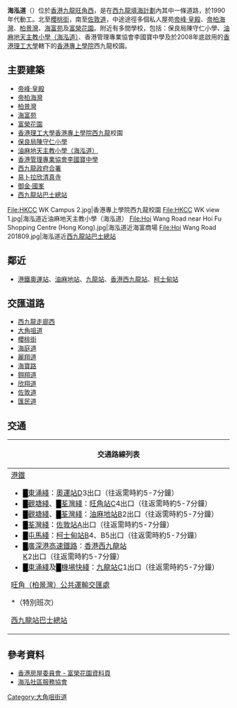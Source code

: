 {{Infobox Hong Kong Road
|   中文街道名稱    =  海泓道
|   英文街道名稱    =  Hoi Wang Road
|   圖片    =  File:Hoi Wang Road 201312.jpg
|   圖片說明    =  海泓道，近[[海富苑|海富苑]]
|   路段總長度    =  1.03
|   行車線數量    =  兩線雙程
|   所在地區    =  [[香港|香港]][[油尖旺區|油尖旺區]]
|   起點    =  [[油尖旺區|油尖旺區]][[櫻桃街|櫻桃街]]
|   終點    =  [[油尖旺區|油尖旺區]][[佐敦道|佐敦道]]
|   通車日期    =  1998年
}}

'''海泓道'''（{{lang-en|'''Hoi Wang Road'''}}）位於[[香港|香港]][[九龍|九龍]][[旺角西|旺角西]]，是在[[西九龍填海計劃|西九龍填海計劃]]內其中一條道路，於1990年代動工。北至[[櫻桃街|櫻桃街]]，南至[[佐敦道|佐敦道]]，中途途徑多個私人屋苑[[帝峰·皇殿|帝峰·皇殿]]、[[帝柏海灣|帝柏海灣]]、[[柏景灣|柏景灣]]、[[海富苑|海富苑]]及[[富榮花園|富榮花園]]。附近有多間學校，包括：保良局陳守仁小學、[[油麻地天主教小學（海泓道）|油麻地天主教小學（海泓道）]]、香港管理專業協會李國寶中學及於2008年底啟用的[[香港理工大學|香港理工大學]]轄下的[[香港專上學院|香港專上學院]]西九龍校園。

== 主要建築 ==
*[[帝峰·皇殿|帝峰·皇殿]]
*[[帝柏海灣|帝柏海灣]]
*[[柏景灣|柏景灣]]
*[[海富苑|海富苑]]
*[[富榮花園|富榮花園]]
*[[香港理工大學|香港理工大學]][[香港專上學院|香港專上學院]][[西九龍|西九龍]]校園
*[[保良局陳守仁小學|保良局陳守仁小學]]
*[[油麻地天主教小學（海泓道）|油麻地天主教小學（海泓道）]]
*[[香港管理專業協會李國寶中學|香港管理專業協會李國寶中學]]
*[[西九龍政府合署|西九龍政府合署]]
*[[易卜拉欣清真寺|易卜拉欣清真寺]]
*[[御金·國峯|御金·國峯]]
*[[西九龍站巴士總站|西九龍站巴士總站]]

<gallery>
File:HKCC WK Campus 2.jpg|香港專上學院西九龍校園
File:HKCC WK view 1.jpg|海泓道近油麻地天主教小學（海泓道）
File:Hoi Wang Road near Hoi Fu Shopping Centre (Hong Kong).jpg|海泓道近海富商場
File:Hoi Wang Road 201809.jpg|海泓道近[[西九龍站巴士總站|西九龍站巴士總站]]
</gallery>

==鄰近==
* [[港鐵|港鐵]][[奧運站|奧運站]]、[[油麻地站|油麻地站]]、[[九龍站_(港鐵)|九龍站]]、[[香港西九龍站|香港西九龍站]]、[[柯士甸站|柯士甸站]]
==交匯道路==
*[[西九龍走廊西|西九龍走廊西]]
*[[大角咀道|大角咀道]]
*[[櫻桃街|櫻桃街]]
*[[海庭道|海庭道]]
*[[麗翔道|麗翔道]]
*[[海寶路|海寶路]]
*[[翱翔道|翱翔道]]
*[[欣翔道|欣翔道]]
*[[佐敦道|佐敦道]]
*[[匯民道|匯民道]]

==交通==
{| class="mw-collapsible mw-collapsed wikitable" style="background:white; margin: 0 auto; width: auto;" 
! 交通路線列表
|-
|
;[[港鐵|港鐵]]
*<font color="{{東涌綫色彩}}">█</font>[[東涌綫|東涌綫]]：[[奧運站|奧運站]]D3出口（往返需時約5-7分鐘）
*<font color="{{觀塘綫色彩}}">█</font>[[觀塘綫|觀塘綫]]、<font color="{{荃灣綫色彩}}">█</font>[[荃灣綫|荃灣綫]]：[[旺角站|旺角站]]C4出口（往返需時約5-7分鐘）
*<font color="{{觀塘綫色彩}}">█</font>[[觀塘綫|觀塘綫]]、<font color="{{荃灣綫色彩}}">█</font>[[荃灣綫|荃灣綫]]：[[油麻地站|油麻地站]]B2出口（往返需時約5-7分鐘）
*<font color="{{荃灣綫色彩}}">█</font>[[荃灣綫|荃灣綫]]：[[佐敦站|佐敦站]]A出口（往返需時約5-7分鐘）
*<font color="{{屯馬綫色彩}}">█</font>[[屯馬綫|屯馬綫]]：[[柯士甸站|柯士甸站]]B4、B5出口（往返需時約5-7分鐘）
*<font color="{{高速鐵路色彩}}">█</font>[[廣深港高速鐵路|廣深港高速鐵路]]：[[香港西九龍站|香港西九龍站]]K2出口（往返需時約5-7分鐘）
*<font color="{{東涌綫色彩}}">█</font>[[東涌綫|東涌綫]]及<font color="{{機場快綫色彩}}">█</font>[[機場快綫_(港鐵)|機場快綫]]：[[九龍站_(港鐵)|九龍站]]C1出口（往返需時約5-7分鐘）
;[[旺角（柏景灣）公共運輸交匯處|旺角（柏景灣）公共運輸交匯處]]
{{九龍新界巴士簡單列表|16|16X|33A|52X|68X|72X|265B|272E|287X|887}}*{{HK Bus Route KLNT|270B|special1}}（特別班次）{{過海隧道巴士簡單列表|905P}}{{九龍專線小巴簡單列表|43M|79K}}
;[[西九龍站巴士總站|西九龍站巴士總站]]
{{九龍新界巴士簡單列表|3X|20A|36B|42A|46|60X|63X|69X|81|95|268X|269X|271|271B|271X|W2|W3}}
|}

==參考資料==
*[http://www.housingauthority.gov.hk/b5/interactivemap/court/0,,3-347-14_5463,00.html 香港房屋委員會 - 富榮花園資料頁] {{Wayback|url=http://www.housingauthority.gov.hk/b5/interactivemap/court/0,,3-347-14_5463,00.html |date=20111117083618 }}
*[https://web.archive.org/web/20080422223428/http://www.hoiwang.org/ 海泓社區服務協會]

[[Category:大角咀街道|Category:大角咀街道]]
